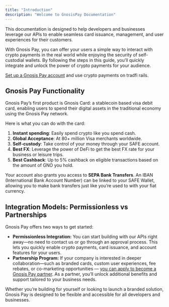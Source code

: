```yaml
---
title: "Introduction"
description: "Welcome to GnosisPay Documentation"
---
```


This documentation is designed to help developers and businesses leverage our APIs
to enable seamless card issuance, management, and user experiences for their customers.

With Gnosis Pay, you can offer your users a simple way to interact with crypto payments in the real world while enjoying
the security of self-custodial wallets. By following the steps in this guide, you’ll quickly integrate and unlock the
power of crypto payments for your audience.

[Set up a Gnosis Pay account](https://app.gnosispay.com/signup) and use crypto payments on tradfi rails.

## Gnosis Pay Functionality 

Gnosis Pay’s first product is Gnosis Card: a stablecoin based visa debit card,
enabling users to spend their digital assets in the traditional economy using the Gnosis Pay network. 

Here is what you can do with the card:

1. **Instant spending**: Easily spend crypto like you spend cash.
2. **Global Acceptance**: At 80+ million Visa merchants worldwide.
3. **Self-custody**: Take control of your money through your SAFE account.
4. **Best FX**: Leverage the power of DeFi to get the best FX rate for your business or leisure trips.
5. **Best Cashback**: Up to 5% cashback on eligible transactions based on the amount of GNO you hold.

Your account also grants you access to **SEPA Bank Transfers**. 
An IBAN (International Bank Account Number) can be linked to your SAFE Wallet,
allowing you to make bank transfers just like you’re used to with your fiat currency.


## Integration Models: Permissionless vs Partnerships 

Gnosis Pay offers two ways to get started:

- **Permissionless Integration:** You can start building with our APIs right away—no need to contact us or go through an approval process. This lets you quickly enable crypto payments, card issuance, and account features for your users.
- **Partnership Program:** If your company is interested in deeper collaboration—such as branded cards, custom user experiences, fee rebates, or co-marketing opportunities — [you can apply to become a Gnosis Pay partner](https://form.typeform.com/to/naN3irHW?typeform-source=gnosispay.com). As a partner, you’ll unlock additional benefits and support tailored to your business needs.

Whether you’re building for yourself or looking to launch a branded solution, Gnosis Pay is designed to be flexible and accessible for all developers and businesses.